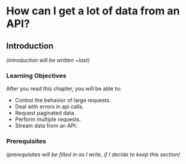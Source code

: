 # How can I get a lot of data from an API? {#sec-httr2-perform}

## Introduction

*(introduction will be written \~last)*

### Learning Objectives

After you read this chapter, you will be able to:

-   Control the behavior of large requests.
-   Deal with errors in api calls.
-   Request paginated data.
-   Perform multiple requests.
-   Stream data from an API.

### Prerequisites

*(prerequisites will be filled in as I write, if I decide to keep this section)*
